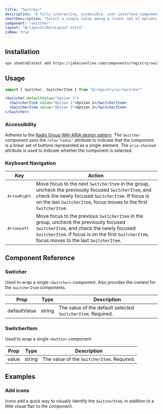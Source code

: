 ```yaml
---
title: "Switcher"
description: "A fully interactive, accessible, user interface component allowing users to select a single value among a linear set of options."
shortDescription: "Select a single value among a linear set of options."
component: "switcher"
layout: "@/layouts/DocsLayout.astro"
isNew: true
---
```



<ExampleComponentWithCode name="switcher" client:load />

## Installation

```bash
npx shadcn@latest add https://jakeisonline.com/components/registry/switcher.json
```

## Usage

```jsx
import { Switcher, SwitcherItem } from "@/registry/ui/switcher"
```

```jsx
<Switcher defaultValue="Option 1">
  <SwitcherItem value="Option 1">Option 1</SwitcherItem>
  <SwitcherItem value="Option 2">Option 2</SwitcherItem>
</Switcher>
```

### Accessibility

Adheres to the [Radio Group WAI-ARIA design pattern](https://www.w3.org/WAI/ARIA/apg/patterns/radio/). The `Switcher` component uses the `role="radio"` attribute to indicate that the component is a linear set of buttons represented as a single element. The `aria-checked` attribute is used to indicate whether the component is selected.

### Keyboard Navigation

| Key                   | Action                                                                                                                                                                                                                              |
| --------------------- | ----------------------------------------------------------------------------------------------------------------------------------------------------------------------------------------------------------------------------------- |
| <kbd>ArrowRight</kbd> | Move focus to the next `SwitcherItem` in the group, uncheck the previously focused `SwitcherItem`, and check the newly focused `SwitcherItem`. If focus is on the last `SwitcherItem`, focus moves to the first `SwitcherItem`.     |
| <kbd>ArrowLeft</kbd>  | Move focus to the previous `SwitcherItem` in the group, uncheck the previously focused `SwitcherItem`, and check the newly focused `SwitcherItem`. If focus is on the first `SwitcherItem`, focus moves to the last `SwitcherItem`. |

## Component Reference

### Switcher

Used to wrap a single `<Switcher>` component. Also provides the context for the `SwitcherItem` components.

| Prop         | Type   | Description                                                 |
| ------------ | ------ | ----------------------------------------------------------- |
| defaultValue | string | The value of the default selected `SwitcherItem`. Required. |

### SwitcherItem

Used to wrap a single `<button>` component.

| Prop  | Type   | Description                                |
| ----- | ------ | ------------------------------------------ |
| value | string | The value of the `SwitcherItem`. Required. |

## Examples

### Add icons

Icons add a quick way to visually identify the `SwitcherItem`, in addition to a little visual flair to the component.

<ExampleComponentWithCode name="switcher-icons" client:visible />
